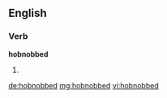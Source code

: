 ==English==

===Verb===
'''hobnobbed'''

# {{past of|[[hobnob]]}}

[[de:hobnobbed]]
[[mg:hobnobbed]]
[[vi:hobnobbed]]